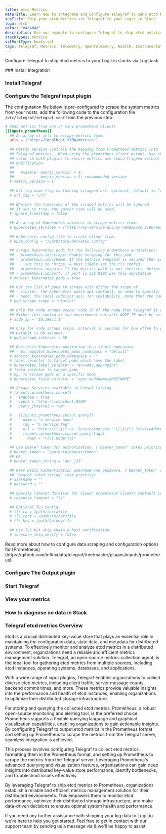 ```yaml
---
title: etcd Metrics
metaTitle: Learn How to Integrate and Configure Telegraf to Send etcd Metrics
subTitle: Ship your etcd Metrics via Telegraf to your Logit.io Stack
logo: etcd
color: "#4d4d4d"
description: Use our example to configure Telegraf to ship etcd metrics to your Logit.io stacks. Configure Telegraf to send etcd metrics to Logstash or Elastic.
stackTypes: metrics
sslPortType: beats-ssl
tags: Telegraf, Metrics, Telemetry, OpenTelemetry, Health, Instrumentation, etcd, Prometheus, Distributed System, Key-Value Store, Etcd
---
```


Configure Telegraf to ship etcd metrics to your Logit.io stacks via Logstash.

<Steps>
  ### Install Integration
  <InstallIntegration/>

  ### Install Telegraf

  <InstallTelegraf />

  ### Configure the Telegraf input plugin

  The configuration file below is pre-configured to scrape the system metrics from your hosts, add the following code to the configuration file `/etc/telegraf/telegraf.conf` from the previous step.

  ```toml copy
  # Read metrics from one or many prometheus clients
  [[inputs.prometheus]]
    ## An array of urls to scrape metrics from.
    urls = ["http://localhost:9100/metrics"]
    
    ## Metric version controls the mapping from Prometheus metrics into
    ## Telegraf metrics.  When using the prometheus_client output, use the same
    ## value in both plugins to ensure metrics are round-tripped without
    ## modification.
    ##
    ##   example: metric_version = 1; 
    ##            metric_version = 2; recommended version
    # metric_version = 1
    
    ## Url tag name (tag containing scrapped url. optional, default is "url")
    # url_tag = "url"
    
    ## Whether the timestamp of the scraped metrics will be ignored.
    ## If set to true, the gather time will be used.
    # ignore_timestamp = false
    
    ## An array of Kubernetes services to scrape metrics from.
    # kubernetes_services = ["http://my-service-dns.my-namespace:9100/metrics"]
    
    ## Kubernetes config file to create client from.
    # kube_config = "/path/to/kubernetes.config"
    
    ## Scrape Kubernetes pods for the following prometheus annotations:
    ## - prometheus.io/scrape: Enable scraping for this pod
    ## - prometheus.io/scheme: If the metrics endpoint is secured then you will need to
    ##     set this to 'https' & most likely set the tls config.
    ## - prometheus.io/path: If the metrics path is not /metrics, define it with this annotation.
    ## - prometheus.io/port: If port is not 9102 use this annotation
    # monitor_kubernetes_pods = true
    
    ## Get the list of pods to scrape with either the scope of
    ## - cluster: the kubernetes watch api (default, no need to specify)
    ## - node: the local cadvisor api; for scalability. Note that the config node_ip or the environment variable NODE_IP must be set to the host IP.
    # pod_scrape_scope = "cluster"
    
    ## Only for node scrape scope: node IP of the node that telegraf is running on.
    ## Either this config or the environment variable NODE_IP must be set.
    # node_ip = "10.180.1.1"
    
    ## Only for node scrape scope: interval in seconds for how often to get updated pod list for scraping.
    ## Default is 60 seconds.
    # pod_scrape_interval = 60
    
    ## Restricts Kubernetes monitoring to a single namespace
    ##   ex: monitor_kubernetes_pods_namespace = "default"
    # monitor_kubernetes_pods_namespace = ""
    # label selector to target pods which have the label
    # kubernetes_label_selector = "env=dev,app=nginx"
    # field selector to target pods
    # eg. To scrape pods on a specific node
    # kubernetes_field_selector = "spec.nodeName=$HOSTNAME"

    ## Scrape Services available in Consul Catalog
    # [inputs.prometheus.consul]
    #   enabled = true
    #   agent = "http://localhost:8500"
    #   query_interval = "5m"

    #   [[inputs.prometheus.consul.query]]
    #     name = "a service name"
    #     tag = "a service tag"
    #     url = 'http://\{\{if ne .ServiceAddress ""\}\}\{\{.ServiceAddress\}\}\{\{.Address\}\}:\{\{.ServicePort\}\}/\{\{.\}\}metrics'
    #     [inputs.prometheus.consul.query.tags]
    #       host = "\{\{.Node\}\}"
    
    ## Use bearer token for authorization. ('bearer_token' takes priority)
    # bearer_token = "/path/to/bearer/token"
    ## OR
    # bearer_token_string = "abc_123"
    
    ## HTTP Basic Authentication username and password. ('bearer_token' and
    ## 'bearer_token_string' take priority)
    # username = ""
    # password = ""
    
    ## Specify timeout duration for slower prometheus clients (default is 3s)
    # response_timeout = "3s"
    
    ## Optional TLS Config
    # tls_ca = /path/to/cafile
    # tls_cert = /path/to/certfile
    # tls_key = /path/to/keyfile
    
    ## Use TLS but skip chain & host verification
    # insecure_skip_verify = false
  ```

  <Callout type="info">
    Read more about how to configure data scraping and configuration options for [Prometheus](https://github.com/influxdata/telegraf/tree/master/plugins/inputs/prometheus)
  </Callout>

  ### Configure The Output plugin

  <TelegrafOutputPlugin />

  ### Start Telegraf

  <StartTelegraf />

  ### View your metrics
  <LaunchStack source="etcd_Metrics_via_Telegraf" utmMedium="metrics" utmCampaign="telegraf-etcd-metrics" />

  ### How to diagnose no data in Stack

  <DiagnoseNoData />

</Steps>

### Telegraf etcd metrics Overview

etcd is a crucial distributed key-value store that plays an essential role in maintaining the configuration data, state data, and metadata for 
distributed systems. To effectively monitor and analyze etcd metrics in a distributed environment, organizations need a reliable and efficient 
metrics management solution. Telegraf, an open-source metrics collection agent, is the ideal tool for gathering etcd metrics from multiple 
sources, including etcd instances, operating systems, databases, and applications.

With a wide range of input plugins, Telegraf enables organizations to collect diverse etcd metrics, including client traffic, server message 
counts, backend commit times, and more. These metrics provide valuable insights into the performance and health of etcd instances, enabling 
organizations to optimize their distributed storage infrastructure.

For storing and querying the collected etcd metrics, Prometheus, a robust open-source monitoring and alerting tool, is the preferred choice. 
Prometheus supports a flexible querying language and graphical visualization capabilities, enabling organizations to gain actionable insights. 
By configuring Telegraf to output etcd metrics in the Prometheus format and setting up Prometheus to scrape the metrics from the Telegraf server, 
seamless integration is achieved.

This process involves configuring Telegraf to collect etcd metrics, formatting them in the Prometheus format, and setting up Prometheus to scrape 
the metrics from the Telegraf server. Leveraging Prometheus's advanced querying and visualization features, organizations can gain deep insights 
into distributed key-value store performance, identify bottlenecks, and troubleshoot issues effectively.

By leveraging Telegraf to ship etcd metrics to Prometheus, organizations establish a reliable and efficient metrics management solution for their 
distributed environments. This empowers them to monitor etcd performance, optimize their distributed storage infrastructure, and make data-driven 
decisions to ensure optimal system health and performance.

If you need any further assistance with shipping your log data to Logit.io we're here to help you get started. Feel free to get in contact with 
our support team by sending us a message via <IntercomButton text="live chat" /> & we'll be happy to assist.